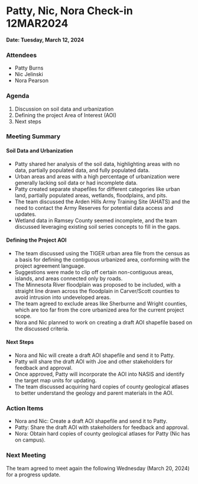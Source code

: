 # Patty, Nic, Nora Check-in 12MAR2024

**Date: Tuesday, March 12, 2024**

### Attendees

-   Patty Burns
-   Nic Jelinski
-   Nora Pearson

### Agenda

1.  Discussion on soil data and urbanization
2.  Defining the project Area of Interest (AOI)
3.  Next steps

### Meeting Summary

#### Soil Data and Urbanization

-   Patty shared her analysis of the soil data, highlighting areas with no data, partially populated data, and fully populated data.
-   Urban areas and areas with a high percentage of urbanization were generally lacking soil data or had incomplete data.
-   Patty created separate shapefiles for different categories like urban land, partially populated areas, wetlands, floodplains, and pits.
-   The team discussed the Arden Hills Army Training Site (AHATS) and the need to contact the Army Reserves for potential data access and updates.
-   Wetland data in Ramsey County seemed incomplete, and the team discussed leveraging existing soil series concepts to fill in the gaps.

#### Defining the Project AOI

-   The team discussed using the TIGER urban area file from the census as a basis for defining the contiguous urbanized area, conforming with the project agreement language.
-   Suggestions were made to clip off certain non-contiguous areas, islands, and areas connected only by roads.
-   The Minnesota River floodplain was proposed to be included, with a straight line drawn across the floodplain in Carver/Scott counties to avoid intrusion into undeveloped areas.
-   The team agreed to exclude areas like Sherburne and Wright counties, which are too far from the core urbanized area for the current project scope.
-   Nora and Nic planned to work on creating a draft AOI shapefile based on the discussed criteria.

#### Next Steps

-   Nora and Nic will create a draft AOI shapefile and send it to Patty.
-   Patty will share the draft AOI with Joe and other stakeholders for feedback and approval.
-   Once approved, Patty will incorporate the AOI into NASIS and identify the target map units for updating.
-   The team discussed acquiring hard copies of county geological atlases to better understand the geology and parent materials in the AOI.

### Action Items

-   Nora and Nic: Create a draft AOI shapefile and send it to Patty.
-   Patty: Share the draft AOI with stakeholders for feedback and approval.
-   Nora: Obtain hard copies of county geological atlases for Patty (Nic has on campus).

### Next Meeting

The team agreed to meet again the following Wednesday (March 20, 2024) for a progress update.

